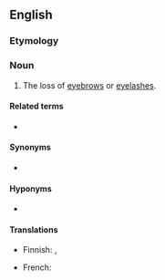 ==English==

===Etymology===
{{bor+|en|grc|μαδάρωσις||baldness, especially of the eyelids}}

===Noun===
{{en-noun|-}}

# {{lb|en|medicine|dermatology}} The loss of [[eyebrow]]s or [[eyelash]]es.

====Related terms====
* {{l|en|madarotic}}

====Synonyms====
* {{l|en|milphosis}}
====Hyponyms====
* {{l|en|alopecia adnata}}

====Translations====
{{trans-top|loss of eyebrows or eyelashes}}
* Finnish: {{t|fi|kulmakarvakato}}, {{t|fi|silmäripsikato}}
{{trans-mid}}
* French: {{t+|fr|madarose|f}}
{{trans-bottom}}

{{c|en|Hair}}